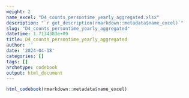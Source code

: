 ```yaml
---
weight: 2
name_excel: "D4_counts_persontime_yearly_aggregated.xlsx"
description: "`r get_description(rmarkdown::metadata$name_excel)`"
slug: "D4_counts_persontime_yearly_aggregated"
datetime: 1.7134383e+09
title: D4_counts_persontime_yearly_aggregated
author: ''
date: '2024-04-18'
categories: []
tags: []
archetype: codebook
output: html_document
---
```


```r
html_codebook(rmarkdown::metadata$name_excel)
```
